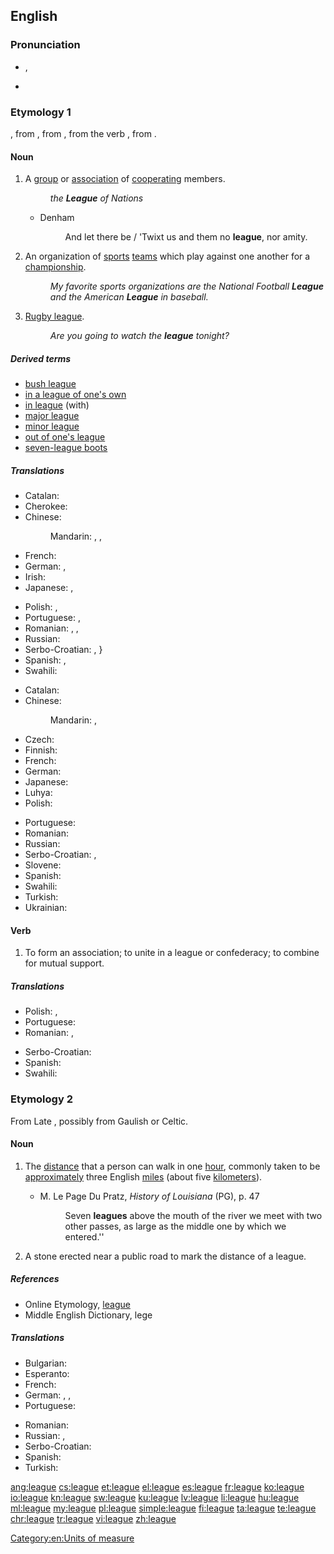 ==English==
{{wikipedia}}

===Pronunciation===
* {{IPA|/liːɡ/}}, {{X-SAMPA|/li:g/}}
* {{rhymes|iːɡ}}

===Etymology 1===
{{etyl|enm|en}} {{term|ligg|lang=enm}}, from {{etyl|frm|en}} {{term|ligue|lang=frm}}, from {{etyl|it|en}} {{term|lega|lang=it}}, from the verb {{term|legare|lang=it}}, from {{etyl|la|en}} {{term/t|la|ligō||to tie}}.

====Noun====
{{en-noun}}

# A [[group]] or [[association]] of [[cooperate|cooperating]] members.
#: ''the '''League''' of Nations''
#* Denham
#*: And let there be / 'Twixt us and them no '''league''', nor amity.
# An organization of [[sports]] [[team]]s which play against one another for a [[championship]].
#: ''My favorite sports organizations are the National Football '''League''' and the American '''League''' in baseball.''
# {{context|informal|lang=en}} [[rugby league|Rugby league]].
#: ''Are you going to watch the '''league''' tonight?''

=====Derived terms=====
* [[bush league]]
* [[in a league of one's own]]
* [[in league]] (with)
* [[major league]]
* [[minor league]]
* [[out of one's league]]
* [[seven-league boots]]

=====Translations=====
{{trans-top|a group or association of cooperating members}}
* Catalan: {{t+|ca|lliga|f}}
* Cherokee: {{t|chr|ᎤᎾᏙᏢᎯ|tr=unadotlvhi|sc=Cher}}
* Chinese:
*: Mandarin: {{t+|cmn|同盟|tr=tóngméng|sc=Hani}}, {{t|cmn|聯盟|sc=Hani}}, {{t+|cmn|联盟|tr=liánméng|sc=Hani}}
* French: {{t+|fr|ligue|f}}
* German: {{t+|de|Liga|f}}, {{t+|de|Bund|n}}
* Irish: {{t|ga|conradh|m}}
* Japanese: {{t+|ja|連盟|tr=れんめい, renmei|sc=Jpan}}, {{t+|ja|同盟|tr=どうめい, dōmei|sc=Jpan}}
{{trans-mid}}
* Polish: {{t+|pl|liga|f}}, {{t|pl|przymierze|n}}
* Portuguese: {{t+|pt|aliança|f}}, {{t+|pt|liga|f}}
* Romanian: {{t+|ro|alianță|f}}, {{t+|ro|coaliție|f}}, {{t|ro|ligă}}
* Russian: {{t+|ru|лига|f|tr=líga|sc=Cyrl}}
* Serbo-Croatian: {{t|sh|лига|f|sc=Cyrl}}, {{t|sh|liga}}}
* Spanish: {{t+|es|alianza|f}}, {{t+|es|liga|f}}
* Swahili: {{t+|sw|ligi}}
{{trans-bottom}}

{{trans-top|organization of sports teams}}
* Catalan: {{t+|ca|lliga|f}}
* Chinese:
*: Mandarin: {{t|cmn|聯盟|sc=Hani}}, {{t+|cmn|联盟|tr=liánméng|sc=Hani}}
* Czech: {{t+|cs|liga|f}}
* Finnish: {{t+|fi|liiga}}
* French: {{t+|fr|ligue|f}}
* German: {{t+|de|Liga|f}}
* Japanese: {{t|ja|リーグ|tr=rīgu|sc=Jpan}}
* Luhya: {{t|luy|eligi}}
* Polish: {{t+|pl|liga|f}}
{{trans-mid}}
* Portuguese: {{t+|pt|liga|f}}
* Romanian: {{t|ro|ligă|f}}
* Russian: {{t+|ru|лига|f|tr=líga|sc=Cyrl}}
* Serbo-Croatian: {{t|sh|лига|f|sc=Cyrl}}, {{t|sh|liga}}
* Slovene: {{t+|sl|liga|f}}
* Spanish: {{t+|es|liga|f}}
* Swahili: {{t+|sw|ligi}}
* Turkish: {{t+|tr|lig}}
* Ukrainian: {{t|uk|ліга|f|tr=líha}}
{{trans-bottom}}

====Verb====
{{en-verb|leagu|es}}

# To form an association; to unite in a league or confederacy; to combine for mutual support.
#: {{rfquotek|South}}

=====Translations=====
{{trans-top|to form an association}}
* Polish: {{t|pl|sprzymierzać się}}, {{t|pl|sprzymierzyć się}}
* Portuguese: {{t|pt|associar-se}}
* Romanian: {{t|ro|a se alia}}, {{t|ro|a se coaliza}}
{{trans-mid}}
* Serbo-Croatian: {{t|sh|koalirati}}
* Spanish: {{t|es|asociarse}}
* Swahili: {{t+|sw|ligi}}
{{trans-bottom}}

===Etymology 2===
From Late {{etyl|la|en}} {{term|leuga||lang=la}}, possibly from Gaulish or Celtic.

====Noun====
{{en-noun}}

# {{context|[[measurement]]|lang=en}} The [[distance]] that a person can walk in one [[hour]], commonly taken to be [[approximately]] three English [[mile]]s (about five [[kilometer]]s).
#* M. Le Page Du Pratz, ''History of Louisiana'' (PG), p. 47
#*: Seven '''leagues''' above the mouth of the river we meet with two other passes, as large as the middle one by which we entered.''
# A stone erected near a public road to mark the distance of a league.

=====References=====
* Online Etymology, [http://www.etymonline.com/index.php?allowed_in_frame=0&search=league&searchmode=none league]
* Middle English Dictionary, lege

=====Translations=====
{{trans-top|distance}}
* Bulgarian: {{t+|bg|левга|f|tr=lévga}}
* Esperanto: {{t|eo|leŭgo}}
* French: {{t+|fr|lieue|f}}
* German: {{t|de|Wegstunde|f}}, {{qualifier|obsolete}} {{t+|de|Meile|f}}, {{qualifier|obsolete}} {{t|de|Leuge|f}}
* Portuguese: {{t+|pt|légua|f}}
{{trans-mid}}
* Romanian: {{t+|ro|leghe}}
* Russian: {{t+|ru|лье|n|sc=Cyrl|tr=lʹje}}, {{t+|ru|ли́га|f|tr=líga|sc=Cyrl}}
* Serbo-Croatian: {{t|sh|liga}}
* Spanish: {{t+|es|legua|f}}
* Turkish: {{t+|tr|fersah}}
{{trans-bottom}}

[[Category:en:Units of measure]]

[[ang:league]]
[[cs:league]]
[[et:league]]
[[el:league]]
[[es:league]]
[[fr:league]]
[[ko:league]]
[[io:league]]
[[kn:league]]
[[sw:league]]
[[ku:league]]
[[lv:league]]
[[li:league]]
[[hu:league]]
[[ml:league]]
[[my:league]]
[[pl:league]]
[[simple:league]]
[[fi:league]]
[[ta:league]]
[[te:league]]
[[chr:league]]
[[tr:league]]
[[vi:league]]
[[zh:league]]